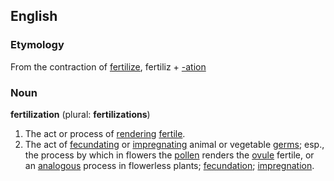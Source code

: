 ==English==

===Etymology===
From the contraction of [[fertilize]], fertiliz + [[-ation]]

===Noun===
'''fertilization''' (plural: '''fertilizations''')

#The act or process of [[render]]ing [[fertile]].
#The act of [[fecundating]] or [[impregnating]] animal or vegetable [[germs]]; esp., the process by which in flowers the [[pollen]] renders the [[ovule]] fertile, or an [[analogous]] process in flowerless plants; [[fecundation]]; [[impregnation]].